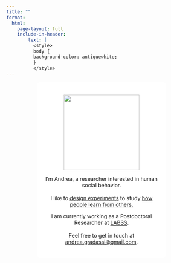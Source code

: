 ```yaml
---
title: ""
format: 
  html:
    page-layout: full
    include-in-header: 
        text: |
          <style>
          body {
          background-color: antiquewhite;
          }
          </style>
---
```


::: {#intro style="margin:auto; text-align:center;border-radius:10px; background-color: white;padding:20px; width:60%"}
![](images/pic_cv.png){fig-align="center" width="200"}

I'm Andrea, a researcher interested in human social behavior.\
\
I like to [design experiments](/experiments.qmd) to study [how people learn from others.](/projects.qmd)

I am currently working as a Postdoctoral Researcher at [LABSS](https://labss.istc.cnr.it).\
\
Feel free to get in touch at\
[andrea.gradassi\@gmail.com](mailto:andrea.gradassi@gmail.com).
:::
